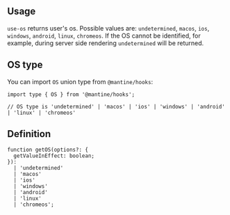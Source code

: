 

## Usage

`use-os` returns user's os. Possible values are: `undetermined`, `macos`, `ios`, `windows`, `android`, `linux`, `chromeos`.
If the OS cannot be identified, for example, during server side rendering `undetermined` will be returned.

<Demo data={HooksDemos.useOsDemo} />

## OS type

You can import `OS` union type from `@mantine/hooks`:

```tsx
import type { OS } from '@mantine/hooks';

// OS type is 'undetermined' | 'macos' | 'ios' | 'windows' | 'android' | 'linux' | 'chromeos'
```

## Definition

```tsx
function getOS(options?: {
  getValueInEffect: boolean;
}):
  | 'undetermined'
  | 'macos'
  | 'ios'
  | 'windows'
  | 'android'
  | 'linux'
  | 'chromeos';
```
